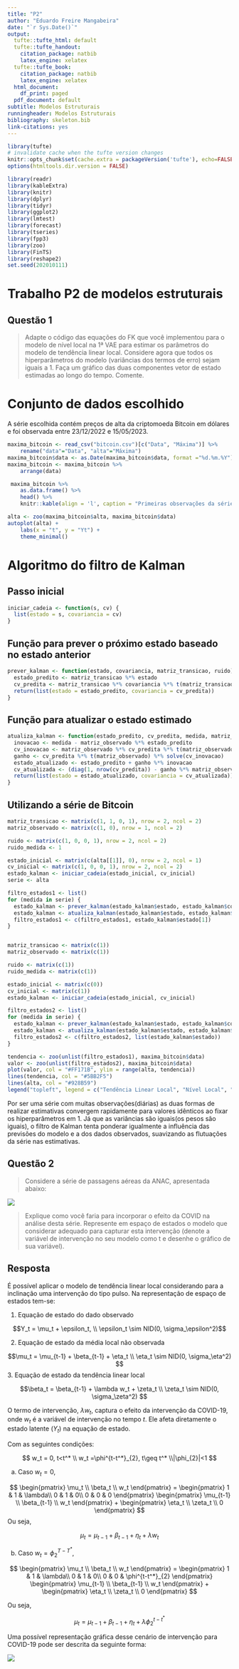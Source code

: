 ```yaml
---
title: "P2"
author: "Eduardo Freire Mangabeira"
date: "`r Sys.Date()`"
output:
  tufte::tufte_html: default
  tufte::tufte_handout:
    citation_package: natbib
    latex_engine: xelatex
  tufte::tufte_book:
    citation_package: natbib
    latex_engine: xelatex
  html_document:
    df_print: paged
  pdf_document: default
subtitle: Modelos Estruturais
runningheader: Modelos Estruturais
bibliography: skeleton.bib
link-citations: yes
---
```


```r
library(tufte)
# invalidate cache when the tufte version changes
knitr::opts_chunk$set(cache.extra = packageVersion('tufte'), echo=FALSE, warning=FALSE, message=FALSE)
options(htmltools.dir.version = FALSE)
```

```r
library(readr)
library(kableExtra)
library(knitr)
library(dplyr)
library(tidyr)
library(ggplot2)
library(lmtest)
library(forecast)
library(tseries)
library(fpp3)
library(zoo)
library(FinTS)
library(reshape2)
set.seed(202010111)
```

# Trabalho P2 de modelos estruturais

## Questão 1

> Adapte o código das equações do FK que você implementou para o modelo de nível local na 1ª VAE para estimar os parâmetros do modelo de tendência linear local. Considere agora que todos os hiperparâmetros do modelo (variâncias dos termos de erro) sejam iguais a 1. Faça um gráfico das duas componentes vetor de estado estimadas ao longo do tempo. Comente.


# Conjunto de dados escolhido

A série escolhida contém preços de alta da criptomoeda Bitcoin em dólares e foi observada entre 23/12/2022 e 15/05/2023.


```r
maxima_bitcoin <- read_csv("bitcoin.csv")[c("Data", "Máxima")] %>% 
    rename("data"="Data", "alta"="Máxima")
maxima_bitcoin$data <- as.Date(maxima_bitcoin$data, format ="%d.%m.%Y")
maxima_bitcoin <- maxima_bitcoin %>%
    arrange(data)

 maxima_bitcoin %>%
    as.data.frame() %>%
    head() %>% 
    knitr::kable(align = 'l', caption = "Primeiras observações da série.")
```


```r
alta <- zoo(maxima_bitcoin$alta, maxima_bitcoin$data)
autoplot(alta) + 
    labs(x = "t", y = "Yt") + 
    theme_minimal()
```

# Algoritmo do filtro de Kalman

## Passo inicial

```r
iniciar_cadeia <- function(s, cv) {
  list(estado = s, covariancia = cv)
}
```

## Função para prever o próximo estado baseado no estado anterior

```r
prever_kalman <- function(estado, covariancia, matriz_transicao, ruido) {
  estado_predito <- matriz_transicao %*% estado
  cv_predita <- matriz_transicao %*% covariancia %*% t(matriz_transicao) + ruido
  return(list(estado = estado_predito, covariancia = cv_predita))
}
```

## Função para atualizar o estado estimado

```r
atualiza_kalman <- function(estado_predito, cv_predita, medida, matriz_observado, ruido_medida) {
  inovacao <- medida - matriz_observado %*% estado_predito
  cv_inovacao <- matriz_observado %*% cv_predita %*% t(matriz_observado) + ruido_medida
  ganho <- cv_predita %*% t(matriz_observado) %*% solve(cv_inovacao)
  estado_atualizado <- estado_predito + ganho %*% inovacao
  cv_atualizada <- (diag(1, nrow(cv_predita)) - ganho %*% matriz_observado) %*% cv_predita
  return(list(estado = estado_atualizado, covariancia = cv_atualizada))
}
```

## Utilizando a série de Bitcoin

```r
matriz_transicao <- matrix(c(1, 1, 0, 1), nrow = 2, ncol = 2)
matriz_observado <- matrix(c(1, 0), nrow = 1, ncol = 2)

ruido <- matrix(c(1, 0, 0, 1), nrow = 2, ncol = 2)  
ruido_medida <- 1

estado_inicial <- matrix(c(alta[[1]], 0), nrow = 2, ncol = 1)
cv_inicial <- matrix(c(1, 0, 0, 1), nrow = 2, ncol = 2)
estado_kalman <- iniciar_cadeia(estado_inicial, cv_inicial)
serie <- alta

filtro_estados1 <- list()
for (medida in serie) {
  estado_kalman <- prever_kalman(estado_kalman$estado, estado_kalman$covariancia, matriz_transicao, ruido)
  estado_kalman <- atualiza_kalman(estado_kalman$estado, estado_kalman$covariancia, medida, matriz_observado, ruido_medida)
  filtro_estados1 <- c(filtro_estados1, estado_kalman$estado[1])
}


matriz_transicao <- matrix(c(1))
matriz_observado <- matrix(c(1))

ruido <- matrix(c(1))  
ruido_medida <- matrix(c(1))

estado_inicial <- matrix(c(0))
cv_inicial <- matrix(c(1))
estado_kalman <- iniciar_cadeia(estado_inicial, cv_inicial)

filtro_estados2 <- list()
for (medida in serie) {
  estado_kalman <- prever_kalman(estado_kalman$estado, estado_kalman$covariancia, matriz_transicao, ruido)
  estado_kalman <- atualiza_kalman(estado_kalman$estado, estado_kalman$covariancia, medida, matriz_observado, ruido_medida)
  filtro_estados2 <- c(filtro_estados2, list(estado_kalman$estado))
}
```


```r
tendencia <- zoo(unlist(filtro_estados1), maxima_bitcoin$data)
valor <- zoo(unlist(filtro_estados2), maxima_bitcoin$data)
plot(valor, col = "#FF171B", ylim = range(alta, tendencia))
lines(tendencia, col = "#5BB2F5")
lines(alta, col = "#928B59")
legend("topleft", legend = c("Tendência Linear Local", "Nível Local", "Dados"), col = c("#FF171B", "#5BB2F5", "#928B59"), lty = 1)

```

  Por ser uma série com muitas observações(diárias) as duas formas de realizar estimativas convergem rapidamente para valores idênticos ao fixar os hiperparâmetros em 1. Já que as variâncias são iguais(os pesos são iguais), o filtro de Kalman tenta ponderar igualmente a influência das previsões do modelo e a dos dados observados, suavizando as flutuações da série nas estimativas.


## Questão 2

> Considere a série de passagens aéreas da ANAC, apresentada abaixo:

![](imga.png)

> Explique como você faria para incorporar o efeito da COVID na análise desta série. Represente em espaço de estados o modelo que considerar adequado para capturar esta intervenção (denote a variável de intervenção no seu modelo como t e desenhe o gráfico de sua variável).


## Resposta

É possível aplicar o modelo de tendência linear local considerando para a inclinação uma intervenção do tipo pulso. Na representação de espaço de estados tem-se:


1. Equação de estado do dado observado

$$Y_t = \mu_t + \epsilon_t, \\ \epsilon_t \sim NID(0, \sigma_\epsilon^2)$$

2. Equação de estado da média local não observada

$$\mu_t = \mu_{t-1} + \beta_{t-1} + \eta_t \\ \eta_t \sim NID(0, \sigma_\eta^2) $$
3. Equação de estado da tendência linear local

$$\beta_t = \beta_{t-1} + \lambda w_t + \zeta_t \\ \zeta_t \sim NID(0, \sigma_\zeta^2) $$

O termo de intervenção, $\lambda w_t$, captura o efeito da intervenção da COVID-19, onde $w_t$ é a variável de intervenção no tempo $t$. Ele afeta diretamente o estado latente ($Y_t$) na equação de estado.


Com as seguintes condições:

$$ w_t = 0, t<t^* \\ w_t =\phi^{t-t^*}_{2}, t\geq t^* \\|\phi_{2}|<1 $$

a. Caso $w_t = 0$,

$$
\begin{pmatrix} \mu_t \\ \beta_t \\ w_t \end{pmatrix} = \begin{pmatrix} 1 & 1 & \lambda\\ 0 & 1 & 0\\ 0 & 0 & 0 \end{pmatrix} \begin{pmatrix} \mu_{t-1} \\ \beta_{t-1} \\ w_t \end{pmatrix} + \begin{pmatrix} \eta_t \\ \zeta_t \\ 0 \end{pmatrix}
$$
Ou seja,


$$\mu_t = \mu_{t-1} + \beta_{t-1} + \eta_t + \lambda w_t$$


b. Caso  $w_t =\phi^{T-T^*}_{2}$,

$$
\begin{pmatrix} \mu_t \\ \beta_t \\ w_t \end{pmatrix} = \begin{pmatrix} 1 & 1 & \lambda\\ 0 & 1 & 0\\ 0 & 0 & \phi^{t-t^*}_{2} \end{pmatrix} \begin{pmatrix} \mu_{t-1} \\ \beta_{t-1} \\ w_t \end{pmatrix} + \begin{pmatrix} \eta_t \\ \zeta_t \\ 0 \end{pmatrix}
$$

Ou seja,


$$\mu_t = \mu_{t-1} + \beta_{t-1} + \eta_t + \lambda \phi^{t-t^*}_{2}$$

Uma possível representação gráfica desse cenário de intervenção para COVID-19 pode ser descrita da seguinte forma:

![](imgb.png)

